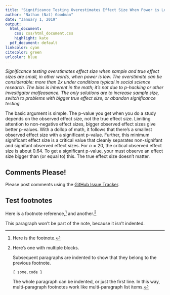```yaml
---
title: "Significance Testing Overestimates Effect Size When Power is Low"
author: "Nathan (Nat) Goodman"
date: "January 1, 2019"
output:
  html_document:
    css: css/html_document.css
    highlight: kate
  pdf_document: default
linkcolor: cyan
citecolor: green
urlcolor: blue
---
```


*Significance testing overstimates effect size when sample and true effect sizes are small, in other words, when power is low. The overstimate can be considerable: more than 2x under conditions typical in social science research. The bias is inherent in the math; it's not due to p-hacking or other investigator malfeasance. The only solutions are to increase sample size, switch to problems with bigger true effect size, or abandon significance testing.*

The basic argument is simple. The p-value you get when you do a study depends on the observed effect size, not the true effect size.  Limiting attention to non-negative effect sizes, bigger observed effect sizes give better p-values. With a dollop of math, it follows that there's a smallest observed effect size with a significant p-value. Further, this minimum significant effect size is a critical value that cleanly separates non-signifant and signifant observed effect sizes. For $n=20$, the critical observed effect size is about 0.64. To get a significant p-value, your must observe an effect size bigger than (or equal to) this. The true effect size doesn't matter.

## Comments Please!

Please post comments using the [GitHub Issue Tracker](https://github.com/natgoodman/pregr/issues).

## Test footnotes

Here is a footnote reference,[^1] and another.[^longnote]

[^1]: Here is the footnote.

[^longnote]: Here's one with multiple blocks.

    Subsequent paragraphs are indented to show that they
belong to the previous footnote.

        { some.code }

    The whole paragraph can be indented, or just the first
    line.  In this way, multi-paragraph footnotes work like
    multi-paragraph list items.

This paragraph won't be part of the note, because it
isn't indented.
